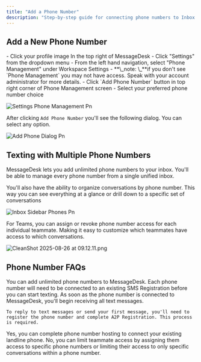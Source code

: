 ```yaml
---
title: "Add a Phone Number"
description: "Step-by-step guide for connecting phone numbers to Inbox by MessageDesk."
---
```


## Add a New Phone Number

<Steps>
  <Step title="Navigate to Settings" iconType="regular" stepNumber={1} titleSize="h3">
    - Click your profile image In the top right of MessageDesk
    - Click "Settings" from the dropdown menu
  </Step>
  <Step title="Click Phone Management" stepNumber={2} titleSize="h3">
    - From the left hand navigation, select "Phone Management" under Workspace Settings
      - **\_note: \_**if you don't see `Phone Management` you may not have access. Speak with your account administrator for more details. 
  </Step>
  <Step title="Click `Add Phone Number` " stepNumber={3} titleSize="h3">
    - Click `Add Phone Number` button in top right corner of Phone Management screen
    - Select your preferred phone number choice
  </Step>
</Steps>

![Settings Phone Management Pn](/images/settings-phone-management.png)

After clicking `Add Phone Number` you'll see the following dialog. You can select any option.

![Add Phone Dialog Pn](/images/add-phone-dialog.png)

## Texting with Multiple Phone Numbers

MessageDesk lets you add unlimited phone numbers to your inbox. You'll be able to manage every phone number from a single unified inbox.

You'll also have the ability to organize conversations by phone number. This way you can see everything at a glance or drill down to a specific set of conversations

![Inbox Sidebar Phones Pn](/images/inbox-sidebar-phones.png)

For Teams, you can assign or revoke phone number access for each individual teammate. Making it easy to customize which teammates have access to which conversations.

![CleanShot 2025-08-26 at 09.12.11.png](/images/CleanShot2025-08-26at09.12.11.png)

## Phone Number FAQs

<AccordionGroup>
  <Accordion title="How many phone numbers can I add?" icon="phone" iconType="solid">
    You can add unlimited phone numbers to MessageDesk. Each phone number will need to be connected to an existing SMS Registration before you can start texting.
  </Accordion>
  <Accordion title="Can I text right away?" icon="message" iconType="solid">
    As soon as the phone number is connected to MessageDesk, you'll begin receiving all text messages.

    To reply to text messages or send your first message, you'll need to register the phone number and complete A2P Registration. This process is required.
  </Accordion>
  <Accordion title="Can I connect my existing landline?" icon="question" iconType="solid">
    Yes, you can complete phone number hosting to connect your existing landline phone.
  </Accordion>
  <Accordion title="Does every Teammate see every conversation?" icon="question" iconType="regular">
    No, you can limit teammate access by assigning them access to specific phone numbers or limiting their access to only specific conversations within a phone number.
  </Accordion>
</AccordionGroup>